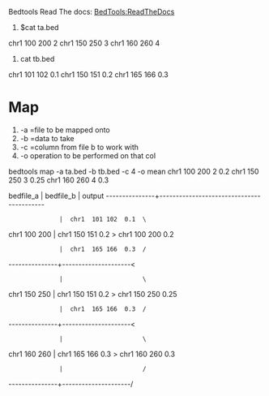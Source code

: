 
Bedtools Read The docs:
[[https://bedtools.readthedocs.io/en/latest/content/bedtools-suite.html|BedTools:ReadTheDocs]]


# $cat ta.bed 
chr1    100     200     2
chr1    150     250     3
chr1    160     260     4

# cat tb.bed
chr1    101     102     0.1
chr1    150     151     0.2
chr1    165     166     0.3

= Map =
# -a =file to be mapped onto
# -b =data to take
# -c =column from file b to work with
# -o operation to be performed on that col
bedtools map -a ta.bed -b tb.bed -c 4 -o mean
chr1    100     200     2       0.2
chr1    150     250     3       0.25
chr1    160     260     4       0.3


bedfile_a      |      bedfile_b        |    output
---------------+------------------------------------------
               |  chr1  101 102  0.1  \
chr1  100  200 |  chr1  150 151  0.2   > chr1 100 200 0.2
               |  chr1  165 166  0.3  /
---------------+---------------------<
               |                      \
chr1  150  250 |  chr1  150 151  0.2   > chr1 150 250 0.25
               |  chr1  165 166  0.3  /
---------------+---------------------<
               |                      \
chr1  160  260 |  chr1  165 166  0.3   > chr1 160 260 0.3
               |                      /
---------------+---------------------/
